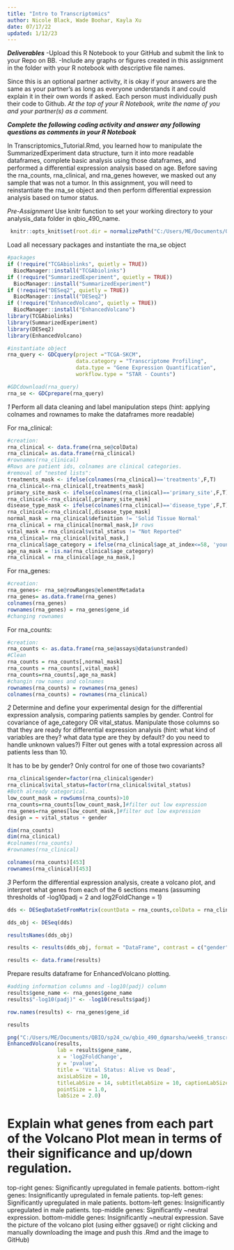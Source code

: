 ```yaml
---
title: "Intro to Transcriptomics"
author: Nicole Black, Wade Boohar, Kayla Xu
date: 07/17/22
updated: 1/12/23
---
```


***Deliverables***
-Upload this R Notebook to your GitHub and submit the link to your Repo on BB.
-Include any graphs or figures created in this assignment in the folder with your R notebook with descriptive file names.

Since this is an optional partner activity, it is okay if your answers are the same as your partner’s as long as everyone understands it and could explain it in their own words if asked. Each person must individually push their code to Github. *At the top of your R Notebook, write the name of you and your partner(s) as a comment.*

***Complete the following coding activity and answer any following questions as comments in your R Notebook***

In Transcriptomics_Tutorial.Rmd, you learned how to manipulate the SummarizedExperiment data structure, turn it into more readable dataframes, complete basic analysis using those dataframes, and performed a differential expression analysis based on age. Before saving the rna_counts, rna_clinical, and rna_genes however, we masked out any sample that was not a tumor. In this assignment, you will need to reinstantiate the rna_se object and then perform differential expression analysis based on tumor status.

*Pre-Assignment*
Use knitr function to set your working directory to your analysis_data folder in qbio_490_name.
```r
 knitr::opts_knit$set(root.dir = normalizePath("C:/Users/ME/Documents/QBIO/sp24_cw/qbio_490_dgmarsha/analysis_data"))

```

Load all necessary packages and instantiate the rna_se object
```r
#packages
if (!require("TCGAbiolinks", quietly = TRUE))
  BiocManager::install("TCGAbiolinks")
if (!require("SummarizedExperiment", quietly = TRUE))
  BiocManager::install("SummarizedExperiment")
if (!require("DESeq2", quietly = TRUE))
  BiocManager::install("DESeq2")
if (!require("EnhancedVolcano", quietly = TRUE))
  BiocManager::install("EnhancedVolcano")
library(TCGAbiolinks)
library(SummarizedExperiment)
library(DESeq2)
library(EnhancedVolcano)
```

```r
#instantiate object
rna_query <- GDCquery(project ="TCGA-SKCM",
                      data.category = "Transcriptome Profiling",
                      data.type = "Gene Expression Quantification",
                      workflow.type = "STAR - Counts")

#GDCdownload(rna_query)
rna_se <- GDCprepare(rna_query)
```


*1*
Perform all data cleaning and label manipulation steps (hint: applying colnames and rownames to make the dataframes more readable)

For rna_clinical:
```r
#creation:
rna_clinical <- data.frame(rna_se@colData)
rna_clinical= as.data.frame(rna_clinical)
#rownames(rna_clinical)
#Rows are patient ids, colnames are clinical categories.
#removal of "nested lists":
treatments_mask <- ifelse(colnames(rna_clinical)=='treatments',F,T)
rna_clinical<-rna_clinical[,treatments_mask]
primary_site_mask <- ifelse(colnames(rna_clinical)=='primary_site',F,T)
rna_clinical<-rna_clinical[,primary_site_mask]
disease_type_mask <- ifelse(colnames(rna_clinical)=='disease_type',F,T)
rna_clinical<-rna_clinical[,disease_type_mask]
normal_mask = rna_clinical$definition != 'Solid Tissue Normal'
rna_clinical = rna_clinical[normal_mask,]# rows
vital_mask = rna_clinical$vital_status != "Not Reported"
rna_clinical= rna_clinical[vital_mask,]
rna_clinical$age_category = ifelse(rna_clinical$age_at_index<=58, 'young','old')
age_na_mask = !is.na(rna_clinical$age_category)
rna_clinical = rna_clinical[age_na_mask,]
```

For rna_genes:
```r
#creation:
rna_genes<- rna_se@rowRanges@elementMetadata
rna_genes= as.data.frame(rna_genes)
colnames(rna_genes)
rownames(rna_genes) = rna_genes$gene_id
#changing rownames

```

For rna_counts:
```r
#creation:
rna_counts <- as.data.frame(rna_se@assays@data$unstranded)
#Clean
rna_counts = rna_counts[,normal_mask]
rna_counts = rna_counts[,vital_mask]
rna_counts=rna_counts[,age_na_mask]
#changin row names and colnames
rownames(rna_counts) = rownames(rna_genes)
colnames(rna_counts) = rownames(rna_clinical)


```


*2*
Determine and define your experimental design for the differential expression analysis, comparing patients samples by gender. Control for covariance of age_category OR vital_status. Manipulate those columns so that they are ready for differential expression analysis (hint: what kind of variables are they? what data type are they by default? do you need to handle unknown values?) Filter out genes with a total expression across all patients less than 10.

It has to be by gender?
Only control for one of those two covariants?
```r
rna_clinical$gender=factor(rna_clinical$gender)
rna_clinical$vital_status=factor(rna_clinical$vital_status)
#Both already categorical.
low_count_mask = rowSums(rna_counts)>10
rna_counts=rna_counts[low_count_mask,]#filter out low expression
rna_genes=rna_genes[low_count_mask,]#filter out low expression
design = ~ vital_status + gender
```

```r
dim(rna_counts)
dim(rna_clinical)
#colnames(rna_counts)
#rownames(rna_clinical)

colnames(rna_counts)[453]
rownames(rna_clinical)[453]
```
*3*
Perform the differential expression analysis, create a volcano plot, and interpret what genes from each of the 6 sections means (assuming thresholds of -log10padj = 2 and log2FoldChange = 1)
```r
dds <- DESeqDataSetFromMatrix(countData = rna_counts,colData = rna_clinical, design= design)

dds_obj <- DESeq(dds)

resultsNames(dds_obj)

results <- results(dds_obj, format = "DataFrame", contrast = c("gender", "female" , "male"))

results <- data.frame(results)
```

Prepare results dataframe for EnhancedVolcano plotting. 
```r
#adding information columns and -log10(padj) column
results$gene_name <- rna_genes$gene_name
results$"-log10(padj)" <- -log10(results$padj) 

row.names(results) <- rna_genes$gene_id

results
```


```r
png("C:/Users/ME/Documents/QBIO/sp24_cw/qbio_490_dgmarsha/week6_transcriptomic/RNA_Volcano_SKCM_byGender.png")
EnhancedVolcano(results,
                lab = results$gene_name,
                x = 'log2FoldChange',
                y = 'pvalue',
                title = 'Vital Status: Alive vs Dead',
                axisLabSize = 10,
                titleLabSize = 14, subtitleLabSize = 10, captionLabSize = 10,
                pointSize = 1.0,
                labSize = 2.0)
```


# Explain what genes from each part of the Volcano Plot mean in terms of their significance and up/down regulation. 
top-right genes: Significantly upregulated in female patients.
bottom-right genes: Insignificantly upregulated in female patients.
top-left genes: Significantly upregulated in male patients.
bottom-left genes: Insignificantly upregulated in male patients.
top-middle genes: Significantly ~neutral expression.
bottom-middle genes: Insignificantly ~neutral expression.
Save the picture of the volcano plot (using either ggsave() or right clicking and manually downloading the image and push this .Rmd and the image to GitHub)
